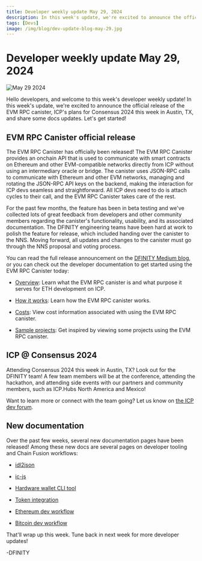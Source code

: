 ```yaml
---
title: Developer weekly update May 29, 2024
description: In this week's update, we're excited to announce the official release of the EVM RPC canister, ICP's plans for Consensus 2024 this week in Austin, TX, and share some docs updates.
tags: [Devs]
image: /img/blog/dev-update-blog-may-29.jpg
---
```


# Developer weekly update May 29, 2024

![May 29 2024](../../static/img/blog/dev-update-blog-may-29.jpg)

Hello developers, and welcome to this week's developer weekly update! In this week's update, we're excited to announce the official release of the EVM RPC canister, ICP's plans for Consensus 2024 this week in Austin, TX, and share some docs updates. Let's get started!

## EVM RPC Canister official release

The EVM RPC Canister has officially been released! The EVM RPC Canister provides an onchain API that is used to communicate with smart contracts on Ethereum and other EVM-compatible networks directly from ICP without using an intermediary oracle or bridge. The canister uses JSON-RPC calls to communicate with Ethereum and other EVM networks, managing and rotating the JSON-RPC API keys on the backend, making the interaction for ICP devs seamless and straightforward. All ICP devs need to do is attach cycles to their call, and the EVM RPC Canister takes care of the rest.

For the past few months, the feature has been in beta testing and we've collected lots of great feedback from developers and other community members regarding the canister's functionality, usability, and its associated documentation. The DFINITY engineering teams have been hard at work to polish the feature for release, which included handing over the canister to the NNS. Moving forward, all updates and changes to the canister must go through the NNS proposal and voting process.


You can read the full release announcement on the [DFINITY Medium blog](https://medium.com/dfinity/icp-ethereum-how-icps-evm-rpc-canister-connects-the-networks-b57909efecf6), or you can check out the developer documentation to get started using the EVM RPC Canister today:

- [Overview](/docs/building-apps/chain-fusion/ethereum/evm-rpc/overview): Learn what the EVM RPC canister is and what purpose it serves for ETH development on ICP.

- [How it works](/docs/building-apps/chain-fusion/ethereum/evm-rpc/how-it-works): Learn how the EVM RPC canister works.

- [Costs](/docs/building-apps/chain-fusion/ethereum/evm-rpc/costs): View cost information associated with using the EVM RPC canister.

- [Sample projects](/docs/building-apps/chain-fusion/ethereum/evm-rpc/evm-rpc-canister): Get inspired by viewing some projects using the EVM RPC canister.


## ICP @ Consensus 2024

Attending Consensus 2024 this week in Austin, TX? Look out for the DFINITY team! A few team members will be at the conference, attending the hackathon, and attending side events with our partners and community members, such as ICP.Hubs North America and Mexico!

Want to learn more or connect with the team going? Let us know on [the ICP dev forum](https://forum.dfinity.org/t/icp-at-consensus-2024/31135).

## New documentation

Over the past few weeks, several new documentation pages have been released! Among these new docs are several pages on developer tooling and Chain Fusion workflows:

- [idl2json](https://github.com/dfinity/idl2json)

- [ic-js](https://github.com/dfinity/ic-js?tab=readme-ov-file)

- [Hardware wallet CLI tool](/docs/defi/overview)

- [Token integration](/docs/defi/token-integrations/)

- [Ethereum dev workflow](/docs/building-apps/chain-fusion/ethereum/using-eth/eth-dev-workflow)

- [Bitcoin dev workflow](/docs/build-on-btc/dev-workflow)

That'll wrap up this week. Tune back in next week for more developer updates!

-DFINITY